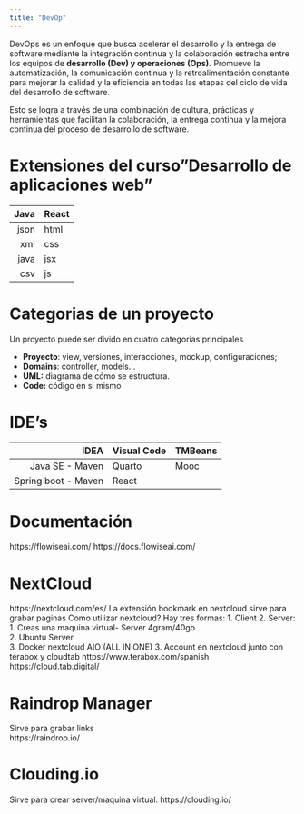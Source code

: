 ```yaml
---
title: "DevOp"
---
```


DevOps es un enfoque que busca acelerar el desarrollo y la entrega de software mediante la integración continua y la colaboración estrecha entre los equipos de **desarrollo (Dev) y operaciones (Ops).** Promueve la automatización, la comunicación continua y la retroalimentación constante para mejorar la calidad y la eficiencia en todas las etapas del ciclo de vida del desarrollo de software. 

Esto se logra a través de una combinación de cultura, prácticas y herramientas que facilitan la colaboración, la entrega continua y la mejora continua del proceso de desarrollo de software.

# Extensiones del curso"Desarrollo de aplicaciones web"



| Java     | React  | 
|---------:|:-------|
|  json    |   html |  
|  xml     |   css  | 
|  java    |   jsx  |
|  csv     |   js   |  



# Categorias de un proyecto

Un proyecto puede ser divido en cuatro categorias principales


*   **Proyecto**: view, versiones, interacciones, mockup, configuraciones;
*   **Domains**: controller, models...
*   **UML:** diagrama de cómo se estructura. 
*   **Code:** código en si mismo




# IDE's

| IDEA                 | Visual Code  |  TMBeans  |
|---------------------:|:-------------|-----------|
|  Java SE - Maven     |   Quarto     |   Mooc    |
|  Spring boot - Maven |   React      |           | 


# Documentación
https://flowiseai.com/
https://docs.flowiseai.com/

# NextCloud
https://nextcloud.com/es/
La extensión bookmark en nextcloud sirve para grabar paginas
Como utilizar nextcloud? Hay tres formas: 
1. Client
2. Server: 
   1. Creas una maquina virtual- Server 4gram/40gb  
   2. Ubuntu Server    
   3. Docker nextcloud AIO (ALL IN ONE) 
3. Account en nextcloud junto con terabox y cloudtab 
https://www.terabox.com/spanish
https://cloud.tab.digital/

# Raindrop Manager
Sirve para grabar links  
https://raindrop.io/

# Clouding.io
Sirve para crear server/maquina virtual. 
https://clouding.io/


